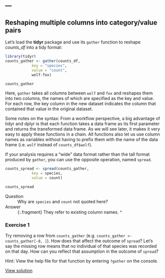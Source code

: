 ---
---

## Reshaping multiple columns into category/value pairs

Let's load the **tidyr** package and use its `gather` function to reshape *counts_df* into a tidy format:

```r
library(tidyr)
counts_gather <- gather(counts_df,
			key = "species",
			value = "count",
			wolf:fox)
```

<!--split-->

```r
counts_gather
```

Here, `gather` takes all columns between `wolf` and `fox` and reshapes them into two columns, the names of which are specified as the key and value. For each row, the key column in the new dataset indicates the column that contained that value in the original dataset.

<aside class="notes" markdown="block">

Some notes on the syntax: From a workflow perspective, a big advantage of tidyr and dplyr is that each function takes a data frame as its first parameter and returns the transformed data frame. As we will see later, it makes it very easy to apply these functions in a chain. All functions also let us use column names as variables without having to prefix them with the name of the data frame (i.e. `wolf` instead of `counts_df$wolf`).

</aside>

<!--split-->

If your analysis requires a "wide" data format rather than the tall format produced by `gather`, you can use the opposite operation, named `spread`.

```r
counts_spread <- spread(counts_gather,
			key = species,
			value = count)
```

```r
counts_spread
```

Question
: Why are `species` and `count` not quoted here?

Answer
: {:.fragment} They refer to existing column names.
^

<!--split-->

### Exercise 1

Try removing a row from `counts_gather` (e.g. `counts_gather <- counts_gather[-8, ]`). How does that affect the outcome of `spread`? Let's say the missing row means that no individual of that species was recorded on that day. How can you reflect that assumption in the outcome of `spread`?

Hint: View the help file for that function by entering `?gather` on the console.

<aside class="notes" markdown="block">

[View solution](#solution-1)

</aside>
